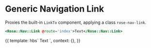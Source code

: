 
<Meta title="Rose|Nav|Link" component="Nav/Link" />

# Generic Navigation Link

Proxies the built-in `LinkTo` component, applying a class `rose-nav-link`.

```handlebars
<Rose::Nav::Link @route='index'>Text</Rose::Nav::Link>
```

<Preview>
  <Story name="Basic Nav Link">
    {{
      template: hbs`
      <Rose::Nav::Link @route='index'>Text</Rose::Nav::Link>
    `,
      context: {},
    }}
  </Story>
</Preview>
